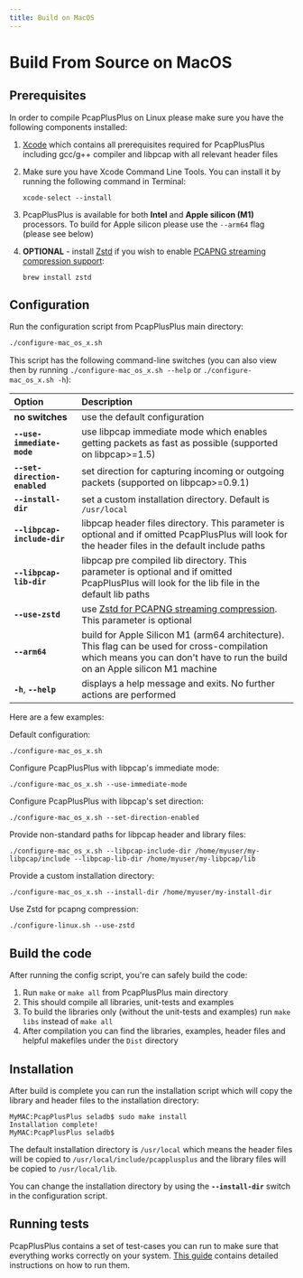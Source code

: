 ```yaml
---
title: Build on MacOS
---
```


# Build From Source on MacOS

## Prerequisites

In order to compile PcapPlusPlus on Linux please make sure you have the following components installed:

1. [Xcode](https://developer.apple.com/xcode/) which contains all prerequisites required for PcapPlusPlus including gcc/g++ compiler and libpcap with all relevant header files
2. Make sure you have Xcode Command Line Tools. You can install it by running the following command in Terminal:

    ```shell
    xcode-select --install
    ```
3. PcapPlusPlus is available for both **Intel** and **Apple silicon (M1)** processors. To build for Apple silicon please use the `--arm64` flag (please see below)
4. __OPTIONAL__ - install [Zstd](https://facebook.github.io/zstd/) if you wish to enable [PCAPNG streaming compression support](../features#readingwriting-pcapng-files-with-compression):
    ```shell
    brew install zstd
    ```

## Configuration

Run the configuration script from PcapPlusPlus main directory:

```bash
./configure-mac_os_x.sh
```

This script has the following command-line switches (you can also view then by running `./configure-mac_os_x.sh --help` or `./configure-mac_os_x.sh -h`):

| Option | Description |
|:---|:---|
| __no switches__               | use the default configuration |
| __`--use-immediate-mode`__    | use libpcap immediate mode which enables getting packets as fast as possible (supported on libpcap>=1.5) |
| __`--set-direction-enabled`__ | set direction for capturing incoming or outgoing packets (supported on libpcap>=0.9.1) |
| __`--install-dir`__           | set a custom installation directory. Default is `/usr/local` |
| __`--libpcap-include-dir`__   | libpcap header files directory. This parameter is optional and if omitted PcapPlusPlus will look for the header files in the default include paths |
| __`--libpcap-lib-dir`__       | libpcap pre compiled lib directory. This parameter is optional and if omitted PcapPlusPlus will look for the lib file in the default lib paths |
| __`--use-zstd`__              | use [Zstd for PCAPNG streaming compression](../features#readingwriting-pcapng-files-with-compression). This parameter is optional |
| __`--arm64`__                 | build for Apple Silicon M1 (arm64 architecture). This flag can be used for cross-compilation which means you can don't have to run the build on an Apple silicon M1 machine |
| __`-h`__, __`--help`__        | displays a help message and exits. No further actions are performed |

Here are a few examples:

Default configuration:

```shell
./configure-mac_os_x.sh
```

Configure PcapPlusPlus with libpcap's immediate mode:

```shell
./configure-mac_os_x.sh --use-immediate-mode
```

Configure PcapPlusPlus with libpcap's set direction:

```shell
./configure-mac_os_x.sh --set-direction-enabled
```

Provide non-standard paths for libpcap header and library files:

```shell
./configure-mac_os_x.sh --libpcap-include-dir /home/myuser/my-libpcap/include --libpcap-lib-dir /home/myuser/my-libpcap/lib
```

Provide a custom installation directory:

```shell
./configure-mac_os_x.sh --install-dir /home/myuser/my-install-dir
```

Use Zstd for pcapng compression:

```shell
./configure-linux.sh --use-zstd
```

## Build the code

After running the config script, you're can safely build the code:

1. Run `make` or `make all` from PcapPlusPlus main directory
2. This should compile all libraries, unit-tests and examples
3. To build the libraries only (without the unit-tests and examples) run `make libs` instead of `make all`
4. After compilation you can find the libraries, examples, header files and helpful makefiles under the `Dist` directory

## Installation

After build is complete you can run the installation script which will copy the library and header files to the installation directory:

```shell
MyMAC:PcapPlusPlus seladb$ sudo make install
Installation complete!
MyMAC:PcapPlusPlus seladb$
```

The default installation directory is `/usr/local` which means the header files will be copied to `/usr/local/include/pcapplusplus` and the library files will be copied to `/usr/local/lib`.

You can change the installation directory by using the __`--install-dir`__ switch in the configuration script.

## Running tests

PcapPlusPlus contains a set of test-cases you can run to make sure that everything works correctly on your system. [This guide](../tests) contains detailed instructions on how to run them.
